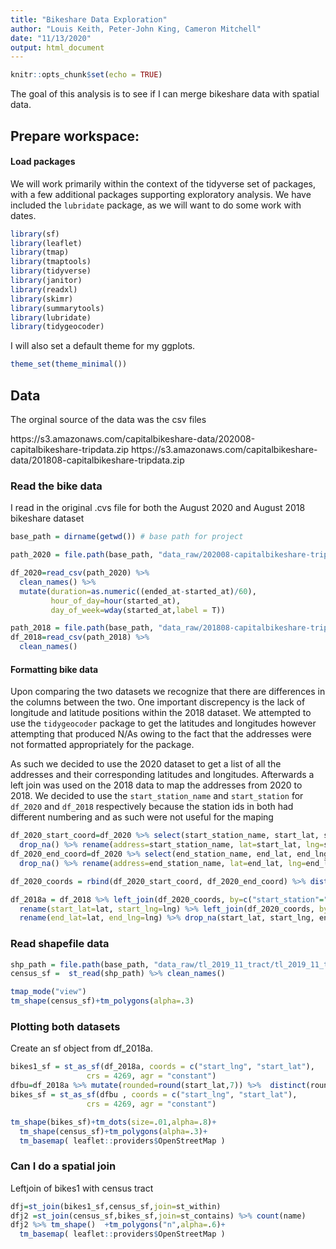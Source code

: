 ```yaml
---
title: "Bikeshare Data Exploration"
author: "Louis Keith, Peter-John King, Cameron Mitchell"
date: "11/13/2020"
output: html_document
---
```


```r
knitr::opts_chunk$set(echo = TRUE)
```

The goal of this analysis is to see if I can merge bikeshare data with spatial data.

## Prepare workspace:

#### Load packages

We will work primarily within the context of the tidyverse set of packages, with a few additional packages supporting exploratory analysis. We have included the `lubridate` package, as we will want to do some work with dates.

```r
library(sf)
library(leaflet)
library(tmap)
library(tmaptools)
library(tidyverse)
library(janitor)
library(readxl)
library(skimr)
library(summarytools)
library(lubridate)
library(tidygeocoder)
```

I will also set a default theme for my ggplots.

```r
theme_set(theme_minimal())
```


## Data

The orginal source of the data was the csv files 

https://s3.amazonaws.com/capitalbikeshare-data/202008-capitalbikeshare-tripdata.zip
https://s3.amazonaws.com/capitalbikeshare-data/201808-capitalbikeshare-tripdata.zip


### Read the  bike data

I read in the original .cvs file for both the August 2020 and August 2018 bikeshare dataset

```r

base_path = dirname(getwd()) # base path for project

path_2020 = file.path(base_path, "data_raw/202008-capitalbikeshare-tripdata.csv")

df_2020=read_csv(path_2020) %>% 
  clean_names() %>%
  mutate(duration=as.numeric((ended_at-started_at)/60),
         hour_of_day=hour(started_at),
         day_of_week=wday(started_at,label = T))

path_2018 = file.path(base_path, "data_raw/201808-capitalbikeshare-tripdata.csv")
df_2018=read_csv(path_2018) %>% 
  clean_names()
```


#### Formatting bike data

Upon comparing the two datasets we recognize that there are differences in the columns between the two. One important discrepency is the lack of longitude and latitude positions within the 2018 dataset. We attempted to use the `tidygeocoder` package to get the latitudes and longitudes however attempting that produced N/As owing to the fact that the addresses were not formatted appropriately for the package. 

As such we decided to use the 2020 dataset to get a list of all the addresses and their corresponding latitudes and longitudes. Afterwards a left join was used on the 2018 data to map the addresses from 2020 to 2018. We decided to use the `start_station_name` and `start_station` for `df_2020` and `df_2018` respectively because the station ids in both had different numbering and as such were not useful for the maping

```r
df_2020_start_coord=df_2020 %>% select(start_station_name, start_lat, start_lng) %>% 
  drop_na() %>% rename(address=start_station_name, lat=start_lat, lng=start_lng)
df_2020_end_coord=df_2020 %>% select(end_station_name, end_lat, end_lng) %>%
  drop_na() %>% rename(address=end_station_name, lat=end_lat, lng=end_lng)

df_2020_coords = rbind(df_2020_start_coord, df_2020_end_coord) %>% distinct(address, .keep_all=TRUE)

df_2018a = df_2018 %>% left_join(df_2020_coords, by=c("start_station"="address")) %>%
  rename(start_lat=lat, start_lng=lng) %>% left_join(df_2020_coords, by=c("end_station"="address")) %>%
  rename(end_lat=lat, end_lng=lng) %>% drop_na(start_lat, start_lng, end_lat, end_lng)

```


### Read shapefile data


```r

shp_path = file.path(base_path, "data_raw/tl_2019_11_tract/tl_2019_11_tract.shp")
census_sf =  st_read(shp_path) %>% clean_names()
```


```r
tmap_mode("view")
tm_shape(census_sf)+tm_polygons(alpha=.3)
```


### Plotting both datasets

Create an sf object from df_2018a.


```r
bikes1_sf = st_as_sf(df_2018a, coords = c("start_lng", "start_lat"), 
                 crs = 4269, agr = "constant")
dfbu=df_2018a %>% mutate(rounded=round(start_lat,7)) %>%  distinct(rounded,.keep_all=T) %>% drop_na()
bikes_sf = st_as_sf(dfbu , coords = c("start_lng", "start_lat"), 
                 crs = 4269, agr = "constant")
```

```r
tm_shape(bikes_sf)+tm_dots(size=.01,alpha=.8)+
  tm_shape(census_sf)+tm_polygons(alpha=.3)+
  tm_basemap( leaflet::providers$OpenStreetMap )
```



### Can I do a spatial join


Leftjoin of bikes1 with census tract

```r
dfj=st_join(bikes1_sf,census_sf,join=st_within)
dfj2 =st_join(census_sf,bikes_sf,join=st_contains) %>% count(name) 
dfj2 %>% tm_shape()  +tm_polygons("n",alpha=.6)+
  tm_basemap( leaflet::providers$OpenStreetMap )
```

